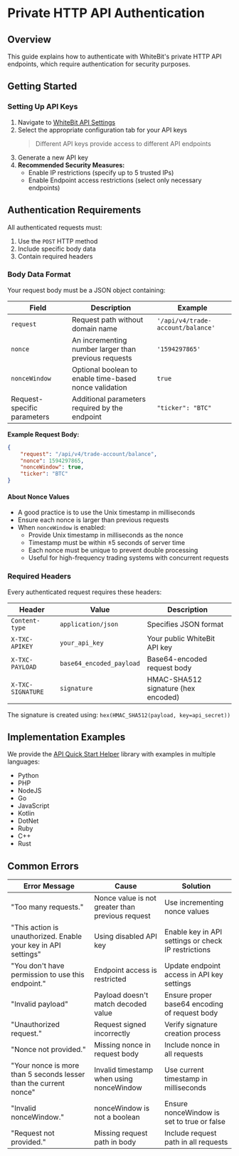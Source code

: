 # Private HTTP API Authentication

## Overview

This guide explains how to authenticate with WhiteBit's private HTTP API endpoints, which require authentication for security purposes.

## Getting Started

### Setting Up API Keys

1. Navigate to [WhiteBit API Settings](https://whitebit.com/settings/api)
2. Select the appropriate configuration tab for your API keys
   > Different API keys provide access to different API endpoints
3. Generate a new API key
4. **Recommended Security Measures:**
   - Enable IP restrictions (specify up to 5 trusted IPs)
   - Enable Endpoint access restrictions (select only necessary endpoints)

## Authentication Requirements

All authenticated requests must:
1. Use the `POST` HTTP method
2. Include specific body data
3. Contain required headers

### Body Data Format

Your request body must be a JSON object containing:

| Field | Description | Example |
|-------|-------------|---------|
| `request` | Request path without domain name | `'/api/v4/trade-account/balance'` |
| `nonce` | An incrementing number larger than previous requests | `'1594297865'` |
| `nonceWindow` | Optional boolean to enable time-based nonce validation | `true` |
| Request-specific parameters | Additional parameters required by the endpoint | `"ticker": "BTC"` |

**Example Request Body:**
```json
{
    "request": "/api/v4/trade-account/balance",
    "nonce": 1594297865,
    "nonceWindow": true,
    "ticker": "BTC"
}
```

#### About Nonce Values

- A good practice is to use the Unix timestamp in milliseconds
- Ensure each nonce is larger than previous requests
- When `nonceWindow` is enabled:
  - Provide Unix timestamp in milliseconds as the nonce
  - Timestamp must be within ±5 seconds of server time
  - Each nonce must be unique to prevent double processing
  - Useful for high-frequency trading systems with concurrent requests

### Required Headers

Every authenticated request requires these headers:

| Header | Value | Description |
|--------|-------|-------------|
| `Content-type` | `application/json` | Specifies JSON format |
| `X-TXC-APIKEY` | `your_api_key` | Your public WhiteBit API key |
| `X-TXC-PAYLOAD` | `base64_encoded_payload` | Base64-encoded request body |
| `X-TXC-SIGNATURE` | `signature` | HMAC-SHA512 signature (hex encoded) |

The signature is created using: `hex(HMAC_SHA512(payload, key=api_secret))`

## Implementation Examples

We provide the [API Quick Start Helper](https://github.com/whitebit-exchange/api-quickstart) library with examples in multiple languages:

- Python
- PHP
- NodeJS
- Go
- JavaScript
- Kotlin
- DotNet
- Ruby
- C++
- Rust

## Common Errors

| Error Message | Cause | Solution |
|---------------|-------|----------|
| "Too many requests." | Nonce value is not greater than previous request | Use incrementing nonce values |
| "This action is unauthorized. Enable your key in API settings" | Using disabled API key | Enable key in API settings or check IP restrictions |
| "You don't have permission to use this endpoint." | Endpoint access is restricted | Update endpoint access in API key settings |
| "Invalid payload" | Payload doesn't match decoded value | Ensure proper base64 encoding of request body |
| "Unauthorized request." | Request signed incorrectly | Verify signature creation process |
| "Nonce not provided." | Missing nonce in request body | Include nonce in all requests |
| "Your nonce is more than 5 seconds lesser than the current nonce" | Invalid timestamp when using nonceWindow | Use current timestamp in milliseconds |
| "Invalid nonceWindow." | nonceWindow is not a boolean | Ensure nonceWindow is set to true or false |
| "Request not provided." | Missing request path in body | Include request path in all requests |
